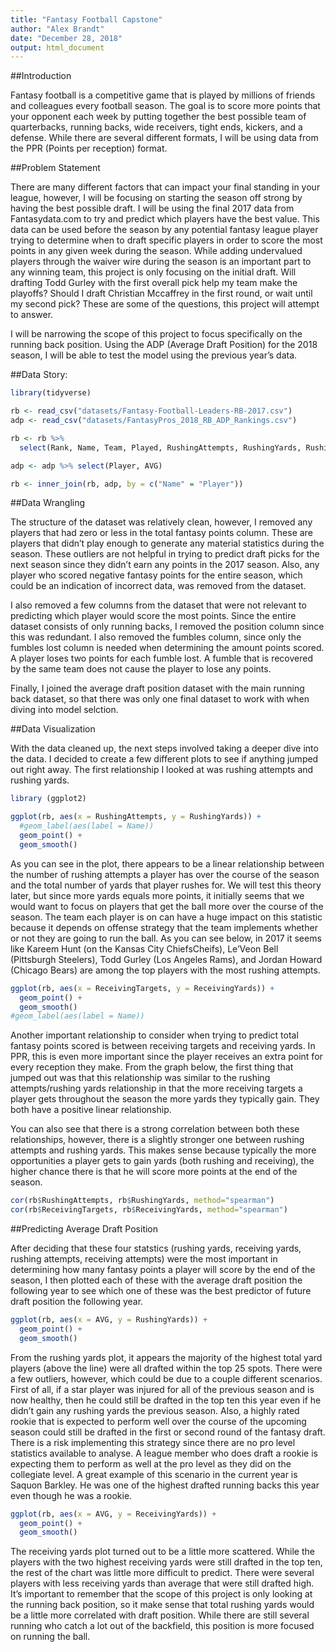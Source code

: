 ```yaml
---
title: "Fantasy Football Capstone"
author: "Alex Brandt"
date: "December 28, 2018"
output: html_document
---
```



##Introduction

Fantasy football is a competitive game that is played by millions of friends and colleagues every football season.  The goal is to score more points that your opponent each week by putting together the best possible team of quarterbacks, running backs, wide receivers, tight ends, kickers, and a defense.  While there are several different formats, I will be using data from the PPR (Points per reception) format.

##Problem Statement

There are many different factors that can impact your final standing in your league, however, I will be focusing on starting the season off strong by having the best possible draft.  I will be using the final 2017 data from Fantasydata.com to try and predict which players have the best value.  This data can be used before the season by any potential fantasy league player trying to determine when to draft specific players in order to score the most points in any given week during the season.  While adding undervalued players through the waiver wire during the season is an important part to any winning team, this project is only focusing on the initial draft.  Will drafting Todd Gurley with the first overall pick help my team make the playoffs?  Should I draft Christian Mccaffrey in the first round, or wait until my second pick?  These are some of the questions, this project will attempt to answer.  

I will be narrowing the scope of this project to focus specifically on the running back position.  Using the ADP (Average Draft Position) for the 2018 season, I will be able to test the model using the previous year’s data.

##Data Story:

```r
library(tidyverse)

rb <- read_csv("datasets/Fantasy-Football-Leaders-RB-2017.csv")
adp <- read_csv("datasets/FantasyPros_2018_RB_ADP_Rankings.csv")

rb <- rb %>%
  select(Rank, Name, Team, Played, RushingAttempts, RushingYards, RushingYardsPerAttempt, RushingTouchdowns, ReceivingTargets, Receptions, ReceivingYards, ReceivingTouchdowns, FumblesLost, FantasyPointsPerGamePPR, FantasyPointsPPR)

adp <- adp %>% select(Player, AVG)

rb <- inner_join(rb, adp, by = c("Name" = "Player"))

```

##Data Wrangling

The structure of the dataset was relatively clean, however, I removed any players that had zero or less in the total fantasy points column.  These are players that didn’t play enough to generate any material statistics during the season.  These outliers are not helpful in trying to predict draft picks for the next season since they didn’t earn any points in the 2017 season.  Also, any player who scored negative fantasy points for the entire season, which could be an indication of incorrect data, was removed from the dataset.      

I also removed a few columns from the dataset that were not relevant to predicting which player would score the most points.  Since the entire dataset consists of only running backs, I removed the position column since this was redundant.  I also removed the fumbles column, since only the fumbles lost column is needed when determining the amount points scored.  A player loses two points for each fumble lost.  A fumble that is recovered by the same team does not cause the player to lose any points.

Finally, I joined the average draft position dataset with the main running back dataset, so that there was only one final dataset to work with when diving into model selction.

##Data Visualization 

   
With the data cleaned up, the next steps involved taking a deeper dive into the data.  I decided to create a few different plots to see if anything jumped out right away.  The first  relationship I looked at was rushing attempts and rushing yards.  

```r

library (ggplot2)

ggplot(rb, aes(x = RushingAttempts, y = RushingYards)) +
  #geom_label(aes(label = Name))
  geom_point() +
  geom_smooth()

```

As you can see in the plot, there appears to be a linear relationship between the number of rushing attempts a player has over the course of the season and the total number of yards that player rushes for.  We will test this theory later, but since more yards equals more points, it initially seems that we would want to focus on players that get the ball more over the course of the season.  The team each player is on can have a huge impact on this statistic because it depends on offense strategy that the team implements whether or not they are going to run the ball.  As you can see below, in 2017 it seems like Kareem Hunt (on the Kansas City ChiefsCheifs), Le’Veon Bell (Pittsburgh Steelers), Todd Gurley (Los Angeles Rams), and Jordan Howard (Chicago Bears) are among the top players with the most rushing attempts.  


```r
ggplot(rb, aes(x = ReceivingTargets, y = ReceivingYards)) +
  geom_point() +
  geom_smooth()
#geom_label(aes(label = Name))

```

Another important relationship to consider when trying to predict total fantasy points scored is between receiving targets and receiving yards.  In PPR, this is even more important since the player receives an extra point for every reception they make.  From the graph below, the first thing that jumped out was that this relationship was similar to the rushing attempts/rushing yards relationship in that the more receiving targets a player gets throughout the season the more yards they typically gain.  They both have a positive linear relationship.

You can also see that there is a strong correlation between both these relationships, however, there is a slightly stronger one between rushing attempts and rushing yards.  This makes sense because typically the more opportunities a player gets to gain yards (both rushing and receiving), the higher chance there is that he will score more points at the end of the season.

```R

cor(rb$RushingAttempts, rb$RushingYards, method="spearman")
cor(rb$ReceivingTargets, rb$ReceivingYards, method="spearman")

```

##Predicting Average Draft Position

After deciding that these four statstics (rushing yards, receiving yards, rushing attempts, receiving attempts) were the most important in determining how many fantasy points a player will score by the end of the season, I then plotted each of these with the average draft position the following year to see which one of these was the best predictor of future draft position the following year.

```R

ggplot(rb, aes(x = AVG, y = RushingYards)) +
  geom_point() +
  geom_smooth()

```

From the rushing yards plot, it appears the majority of the highest total yard players (above the line) were all drafted within the top 25 spots.  There were a few outliers, however, which could be due to a couple different scenarios.  First of all, if a star player was injured for all of the previous season and is now healthy, then he could still be drafted in the top ten this year even if he didn't gain any rushing yards the previous season.  Also, a highly rated rookie that is expected to perform well over the course of the upcoming season could still be drafted in the first or second round of the fantasy draft.  There is a risk implementing this strategy since there are no pro level statistics available to analyse.  A league member who does draft a rookie is expecting them to perform as well at the pro level as they did on the collegiate level.  A great example of this scenario in the current year is Saquon Barkley.  He was one of the highest drafted running backs this year even though he was a rookie.



```r

ggplot(rb, aes(x = AVG, y = ReceivingYards)) +
  geom_point() +
  geom_smooth()

```

The receiving yards plot turned out to be a little more scattered.  While the players with the two highest receiving yards were still drafted in the top ten, the rest of the chart was little more difficult to predict.  There were several players with less receiving yards than average that were still drafted high.  It's important to remember that the scope of this project is only looking at the running back position, so it make sense that total rushing yards would be a little more correlated with draft position.  While there are still several running who catch a lot out of the backfield, this position is more focused on running the ball.  
